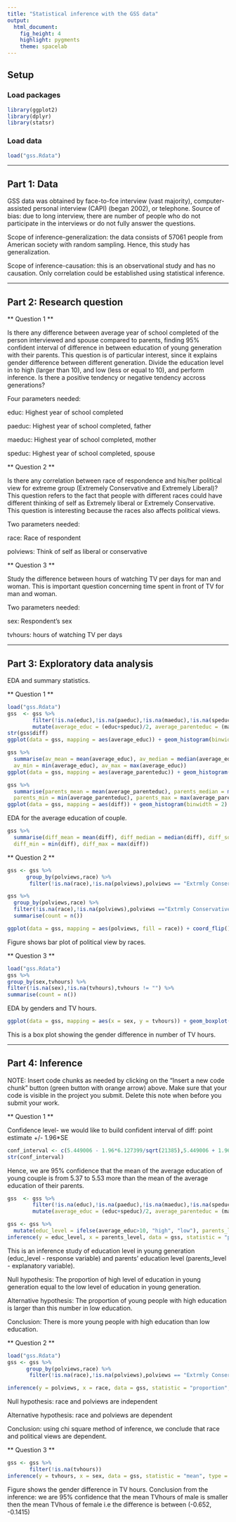 ---
title: "Statistical inference with the GSS data"
output: 
  html_document: 
    fig_height: 4
    highlight: pygments
    theme: spacelab
---

## Setup

### Load packages

```{r load-packages, message = FALSE}
library(ggplot2)
library(dplyr)
library(statsr)
```

### Load data

```{r load-data}
load("gss.Rdata")
```



* * *

## Part 1: Data
GSS data was obtained by face-to-fce interview (vast majority), computer-assisted personal interview (CAPI) (began 2002), or telephone. Source of bias: due to long interview, there are number of people who do not participate in the interviews or do not fully answer the questions.

Scope of inference-generalization: the data consists of 57061 people from American society with random sampling. Hence, this study has generalization.

Scope of inference-causation: this is an observational study and has no causation. Only correlation could be established using statistical inference.

* * *

## Part 2: Research question

** Question 1 **

Is there any difference between average year of school completed of the person interviewed and spouse compared to parents, finding 95% confident interval of difference in between education of young generation with their parents. This question is of particular interest, since it explains gender difference between different generation. Divide the education level in to high (larger than 10), and low (less or equal to 10), and perform inference. Is there a positive tendency or negative tendency accross generations?

Four parameters needed:

educ: Highest year of school completed

paeduc: Highest year of school completed, father

maeduc: Highest year of school completed, mother

speduc: Highest year of school completed, spouse

** Question 2 **

Is there any correlation between race of respondence and his/her political view for extreme group (Extremely Conservative and Extremely Liberal)? This question refers to the fact that people with different races could have different thinking of self as Extremely liberal or Extremely Conservative. This question is interesting because the races also affects political views.

Two parameters needed:

race: Race of respondent

polviews: Think of self as liberal or conservative

** Question 3 ** 

Study the difference between hours of watching TV per days for man and woman. This is important question concerning time spent in front of TV for man and woman.

Two parameters needed:

sex: Respondent's sex

tvhours: hours of watching TV per days

* * *

## Part 3: Exploratory data analysis
EDA and summary statistics.

** Question 1 **
```{r}
load("gss.Rdata")
gss  <- gss %>%
        filter(!is.na(educ),!is.na(paeduc),!is.na(maeduc),!is.na(speduc)) %>%
        mutate(average_educ = (educ+speduc)/2, average_parenteduc = (maeduc+paeduc)/2, diff=educ+speduc-maeduc-paeduc)
str(gss$diff)
ggplot(data = gss, mapping = aes(average_educ)) + geom_histogram(binwidth = 2)
```

```{r}
gss %>% 
  summarise(av_mean = mean(average_educ), av_median = median(average_educ), av_sd = sd(average_educ), 
  av_min = min(average_educ), av_max = max(average_educ))
ggplot(data = gss, mapping = aes(average_parenteduc)) + geom_histogram(binwidth = 2)

```

```{r}
gss %>% 
  summarise(parents_mean = mean(average_parenteduc), parents_median = median(average_parenteduc), parents_sd = sd(average_parenteduc), 
  parents_min = min(average_parenteduc), parents_max = max(average_parenteduc))
ggplot(data = gss, mapping = aes(diff)) + geom_histogram(binwidth = 2)
```

EDA for the average education of couple.

```{r}
gss %>% 
  summarise(diff_mean = mean(diff), diff_median = median(diff), diff_sd = sd(diff), 
  diff_min = min(diff), diff_max = max(diff))
```
** Question 2 **

```{r}
gss <- gss %>%
      group_by(polviews,race) %>%
       filter(!is.na(race),!is.na(polviews),polviews == "Extrmly Conservative"|polviews == "Extremely Liberal")

gss %>%
  group_by(polviews,race) %>%
  filter(!is.na(race),!is.na(polviews),polviews =="Extrmly Conservative" | polviews=="Extremely Liberal") %>%
  summarise(count = n())

ggplot(data = gss, mapping = aes(polviews, fill = race)) + coord_flip() + geom_bar(position="stack")

```

Figure shows bar plot of political view by races.

** Question 3 **
```{r}
load("gss.Rdata")
gss %>%
group_by(sex,tvhours) %>%
filter(!is.na(sex),!is.na(tvhours),tvhours != "") %>%
summarise(count = n()) 
```

EDA by genders and TV hours.

```{r}
ggplot(data = gss, mapping = aes(x = sex, y = tvhours)) + geom_boxplot()# +   facet_grid(sex ~.)
```

This is a box plot showing the gender difference in number of TV hours.


* * *

## Part 4: Inference

NOTE: Insert code chunks as needed by clicking on the "Insert a new code chunk" 
button (green button with orange arrow) above. Make sure that your code is visible
in the project you submit. Delete this note when before you submit your work.

** Question 1 **

Confidence level- we would like to build confident interval of diff: point estimate +/- 1.96*SE

```{r}
conf_interval <- c(5.449006 - 1.96*6.127399/sqrt(21385),5.449006 + 1.96*6.127399/sqrt(21385))
str(conf_interval)
```

Hence, we are 95% confidence that the mean of the average education of young couple is from 5.37 to 5.53 more than the mean of the average education of their parents.

```{r}
gss  <- gss %>%
        filter(!is.na(educ),!is.na(paeduc),!is.na(maeduc),!is.na(speduc)) %>%
        mutate(average_educ = (educ+speduc)/2, average_parenteduc = (maeduc+paeduc)/2, diff=educ+speduc-maeduc-paeduc) 

gss <- gss %>%
  mutate(educ_level = ifelse(average_educ>10, "high", "low"), parents_level = ifelse(average_parenteduc>10, "high", "low"))
inference(y = educ_level, x = parents_level, data = gss, statistic = "proportion", type = "ht", alternative = "greater", method = "theoretical", success = "high")

```

This is an inference study of education level in young generation (educ_level - response variable) and parents' education level (parents_level - explanatory variable).

Null hypothesis: The proportion of high level of education in young generation equal to the low level of education in young generation.

Alternative hypothesis: The proportion of young people with high education is larger than this number in low education.

Conclusion: There is more young people with high education than low education.

** Question 2 **

```{r}
load("gss.Rdata")
gss <- gss %>%
      group_by(polviews,race) %>%
       filter(!is.na(race),!is.na(polviews),polviews == "Extrmly Conservative"|polviews == "Extremely Liberal") 

inference(y = polviews, x = race, data = gss, statistic = "proportion", type = "ht", alternative = "greater", method = "theoretical", success = "atheist")
```

Null hypothesis: race and polviews are independent

Alternative hypothesis: race and polviews are dependent

Conclusion: using chi square method of inference, we conclude that race and political views are dependent.

** Question 3 **

```{r}
gss <- gss %>%
       filter(!is.na(tvhours))
inference(y = tvhours, x = sex, data = gss, statistic = "mean", type = "ci", conf_level = 0.95, method = "theoretical")

```

Figure shows the gender difference in TV hours. Conclusion from the inference: we are 95% confidence that the mean TVhours of male is smaller then the mean TVhous of female i.e the difference is between (-0.652, -0.1415)



